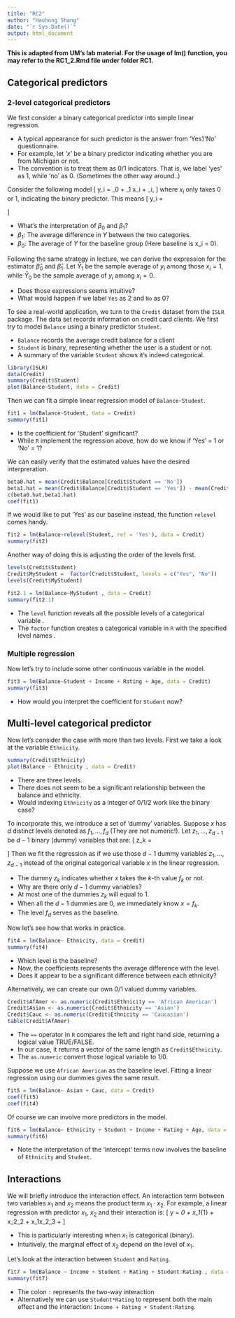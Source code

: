 ```yaml
---
title: "RC2"
author: "Haohong Shang"
date: "`r Sys.Date()`"
output: html_document
---
```

**This is adapted from UM's lab material. For the usage of lm() function, you may refer to the RC1_2.Rmd file under folder RC1.**

## Categorical predictors
### 2-level categorical predictors
We first consider a binary categorical predictor into simple linear regression. 

- A typical appearance for such predictor is the answer from 'Yes'/'No' questionnaire. 
- For example, let '$x$' be a binary predictor indicating whether you are from Michigan or not.
- The convention is to treat them as 0/1 indicators. That is, we label 'yes' as $1$, while 'no' as $0$. (Sometimes the other way around..)

Consider the following model
\[
y_i = \beta_0 + \beta_1 x_i + \varepsilon_i,
\]
where $x_i$ only takes 0 or 1, indicating the binary predictor. This means 
\[
y_i = 
\begin{cases}
\beta_0 + \beta_1 + \varepsilon_i,& \text{if } x_i = 1\\
\beta_0 + \varepsilon_i,& \text{if } x_i = 0
\end{cases}
\]

- What's the interpretation of $\beta_0$ and $\beta_1$?
- $\beta_1$: The average difference in $Y$ between the two categories.
- $\beta_0$: The average of $Y$ for the baseline group (Here baseline is x_i = 0).

Following the same strategy in lecture, we can derive the expression for the estimator $\widehat{\beta}_0$ and $\widehat{\beta}_1$. Let $\bar{Y}_1$ be the sample average of $y_i$ among those $x_i = 1$, while $\bar{Y}_0$ be the sample average of $y_i$ among $x_i = 0$. 

\begin{eqnarray*}
\widehat{\beta}_0 &=& \bar{Y}_0\\
\widehat{\beta}_1 &=& \bar{Y}_1 - \bar{Y}_0
\end{eqnarray*}

- Does those expressions seems intuitive?
- What would happen if we label `Yes` as 2 and `No` as 0?

To see a real-world application, we turn to the `Credit` dataset from the `ISLR` package. The data set records information on credit card clients. We first try to model `Balance` using a binary predictor `Student`.

- `Balance` records the average credit balance for a client
- `Student` is binary, representing whether the user is a student or not.
- A summary of the variable `Student` shows it's indeed categorical.
```r
library(ISLR)
data(Credit)
summary(Credit$Student)
plot(Balance~Student, data = Credit)
```

Then we can fit a simple linear regression model of `Balance~Student`.
```r
fit1 = lm(Balance~Student, data = Credit)
summary(fit1)
```
- Is the coefficient for 'Student' significant?
- While `R` implement the regression above, how do we know if 'Yes' = 1 or 'No' = 1? 

We can easily verify that the estimated values have the desired interpreration.
```r
beta0.hat = mean(Credit$Balance[Credit$Student == 'No'])
beta1.hat = mean(Credit$Balance[Credit$Student == 'Yes']) - mean(Credit$Balance[Credit$Student == 'No'])
c(beta0.hat,beta1.hat)
coef(fit1)
```

If we would like to put 'Yes' as our baseline instead, the function `relevel` comes handy. 
```r
fit2 = lm(Balance~relevel(Student, ref = 'Yes'), data = Credit)
summary(fit2)
```

Another way of doing this is adjusting the order of the levels first.
```r
levels(Credit$Student)
Credit$MyStudent =  factor(Credit$Student, levels = c("Yes", "No"))
levels(Credit$MyStudent)

fit2.1 = lm(Balance~MyStudent , data = Credit)
summary(fit2.1)
```

- The `level` function reveals all the possible levels of a categorical variable \textbf{in order}. 
- The `factor` function creates a categorical variable in `R` with the specified level names \textbf{in order}.

### Multiple regression
Now let's try to include some other continuous variable in the model.
```r
fit3 = lm(Balance~Student + Income + Rating + Age, data = Credit)
summary(fit3)
```

- How would you interpret the coefficient for `Student` now?

## Multi-level categorical predictor
Now let's consider the case with more than two levels. First we take a look at the variable `Ethnicity`. 
```r
summary(Credit$Ethnicity)
plot(Balance ~ Ethnicity , data = Credit)
```

- There are three levels.
- There does not seem to be a significant relationship between the balance and ethnicity.
- Would indexing `Ethnicity` as a integer of 0/1/2 work like the binary case?

To incorporate this, we introduce a set of 'dummy' variables. Suppose $x$ has $d$ distinct levels denoted as $f_1,\ldots,f_d$ (They are not numeric!). Let $z_1,\ldots,z_{d-1}$ be $d-1$ binary (dummy) variables that are:
\[
z_k = 
\begin{cases}
1,& \text{if }x = f_k\\
0,& \text{Otherwise}
\end{cases}
\]
Then we fit the regression as if we use those $d-1$ dummy variables $z_1,\ldots,z_{d-1}$ instead of the original categorical variable $x$ in the linear regression. 

- The dummy $z_k$ indicates whether $x$ takes the $k$-th value $f_k$ or not.
- Why are there only $d-1$ dummy variables?
- At most one of the dummies $z_k$ will equal to 1.
- When all the $d-1$ dummies are $0$, we immediately know $x = f_k$.
- The level $f_d$ serves as the baseline.

Now let's see how that works in practice.
```r
fit4 = lm(Balance~ Ethnicity, data = Credit)
summary(fit4)
```

- Which level is the baseline?
- Now, the coefficients represents the average difference with the \textbf{baseline} level.
- Does it appear to be a significant difference between each ethnicity?

Alternatively, we can create our own 0/1 valued dummy variables.
```r
Credit$AfAmer <- as.numeric(Credit$Ethnicity == 'African American') 
Credit$Asian <- as.numeric(Credit$Ethnicity == 'Asian') 
Credit$Cauc <- as.numeric(Credit$Ethnicity == 'Caucasian') 
table(Credit$AfAmer)
```

- The `==` operator in `R` compares the left and right hand side, returning a logical value TRUE/FALSE.
- In our case, it returns a vector of the same length as `Credit$Ethnicity`.
- The `as.numeric` convert those logical variable to 1/0.

Suppose we use `African American` as the baseline level. Fitting a linear regression using our dummies gives the same result.
```r
fit5 = lm(Balance~ Asian + Cauc, data = Credit)
coef(fit5)
coef(fit4)
```

Of course we can involve more predictors in the model.
```r
fit6 = lm(Balance~ Ethnicity + Student + Income + Rating + Age, data = Credit)
summary(fit6)
```

- Note the interpretation of the 'intercept' terms now involves the baseline of `Ethnicity` and `Student`.

## Interactions
We will briefly introduce the interaction effect. An interaction term between two variables $x_1$ and $x_2$ means the product term $x_1\cdot x_2$. For example, a linear regression with predictor $x_1$, $x_2$ and their interaction is:
\[
y = \beta_0 + x_1\beta_{1} + x_2\beta_2 + x_1x_2\beta_3 +  \varepsilon
\]

- This is particularly interesting when $x_1$ is categorical (binary).
- Intuitively, the marginal effect of $x_2$ depend on the level of $x_1$.

Let's look at the interaction between `Student` and `Rating`.
```r
fit7 = lm(Balance ~ Income + Student + Rating + Student:Rating , data = Credit)
summary(fit7)
```

- The colon `:` represents the two-way interaction
- Alternatively we can use `Student*Rating` to represent both the main effect and the interaction: `Income + Rating + Student:Rating`.